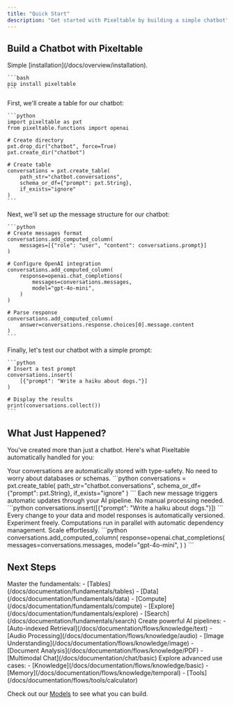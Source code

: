 ```yaml
---
title: "Quick Start"
description: "Get started with Pixeltable by building a simple chatbot"
---
```


## Build a Chatbot with Pixeltable

<Steps>
  <Step title="Install Pixeltable">
    Simple [installation](/docs/overview/installation).

    ```bash
    pip install pixeltable
    ```
  </Step>

  <Step title="Create a Table">
    First, we'll create a table for our chatbot:

    ```python
    import pixeltable as pxt
    from pixeltable.functions import openai

    # Create directory
    pxt.drop_dir("chatbot", force=True)
    pxt.create_dir("chatbot")

    # Create table
    conversations = pxt.create_table(
        path_str="chatbot.conversations", 
        schema_or_df={"prompt": pxt.String}, 
        if_exists="ignore"
    )
    ```
  </Step>

  <Step title="Configure Message Structure">
    Next, we'll set up the message structure for our chatbot:

    ```python
    # Create messages format
    conversations.add_computed_column(
        messages=[{"role": "user", "content": conversations.prompt}]
    )

    # Configure OpenAI integration
    conversations.add_computed_column(
        response=openai.chat_completions(
            messages=conversations.messages,
            model="gpt-4o-mini",
        )
    )

    # Parse response
    conversations.add_computed_column(
        answer=conversations.response.choices[0].message.content
    )
    ```
  </Step>

  <Step title="Test the Chatbot">
    Finally, let's test our chatbot with a simple prompt:

    ```python
    # Insert a test prompt
    conversations.insert(
        [{"prompt": "Write a haiku about dogs."}]
    )

    # Display the results
    print(conversations.collect())
    ```
  </Step>
</Steps>

## What Just Happened?

You've created more than just a chatbot. Here's what Pixeltable automatically handled for you:

<Steps>
  <Step title="Persistent Storage">
    Your conversations are automatically stored with type-safety. No need to worry about databases or schemas.
    ```python
    conversations = pxt.create_table(
        path_str="chatbot.conversations", 
        schema_or_df={"prompt": pxt.String}, 
        if_exists="ignore"
    )
    ```
  </Step>
  
  <Step title="Smart Updates">
    Each new message triggers automatic updates through your AI pipeline. No manual processing needed.
    ```python
    conversations.insert([{"prompt": "Write a haiku about dogs."}])
    ```
  </Step>

  <Step title="Versioning">
    Every change to your data and model responses is automatically versioned. Experiment freely.
  </Step>

  <Step title="Automated DAG Orchestration">
    Computations run in parallel with automatic dependency management. Scale effortlessly.
    ```python
    conversations.add_computed_column(
        response=openai.chat_completions(
            messages=conversations.messages,
            model="gpt-4o-mini",
        )
    )
    ```
  </Step>
</Steps>

## Next Steps

<Steps>
  <Step title="Core Concepts">
    Master the fundamentals:
    - [Tables](/docs/documentation/fundamentals/tables)
    - [Data](/docs/documentation/fundamentals/data)
    - [Compute](/docs/documentation/fundamentals/compute)
    - [Explore](/docs/documentation/fundamentals/explore)
    - [Search](/docs/documentation/fundamentals/search)
  </Step>

  <Step title="Build Workflows">
    Create powerful AI pipelines:
    - [Auto-indexed Retrieval](/docs/documentation/flows/knowledge/text)
    - [Audio Processing](/docs/documentation/flows/knowledge/audio)
    - [Image Understanding](/docs/documentation/flows/knowledge/image)
    - [Document Analysis](/docs/documentation/flows/knowledge/PDF)
    - [Multimodal Chat](/docs/documentation/chat/basic)
  </Step>

  <Step title="Go Further">
    Explore advanced use cases:
    - [Knowledge](/docs/documentation/flows/knowledge/basic)
    - [Memory](/docs/documentation/flows/knowledge/temporal)
    - [Tools](/docs/documentation/flows/tools/calculator)
  </Step>
</Steps>

Check out our [Models](/docs/documentation/models/overview) to see what you can build.